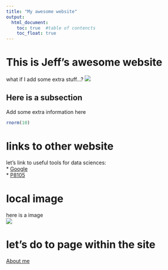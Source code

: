 ```yaml
---
title: "My awesome website"
output: 
  html_document:
    toc: true  #table of contencts
    toc_float: true
---
```


# This is Jeff's awesome website
what if I add some extra stuff...?
![](https://media.giphy.com/media/drXGoW1iudhKw/giphy.gif) \


## Here is a subsection

Add some extra information here

```r
rnorm(10)
```

# links to other website

let's link to useful tools for data sciences: \
* [Google](https://www.google.com/)\
* [P8105](https://p8105.com)

# local image 
here is a image\
![](image/ted.jpg)

# let's do to page within the site

[About me](about.html)
